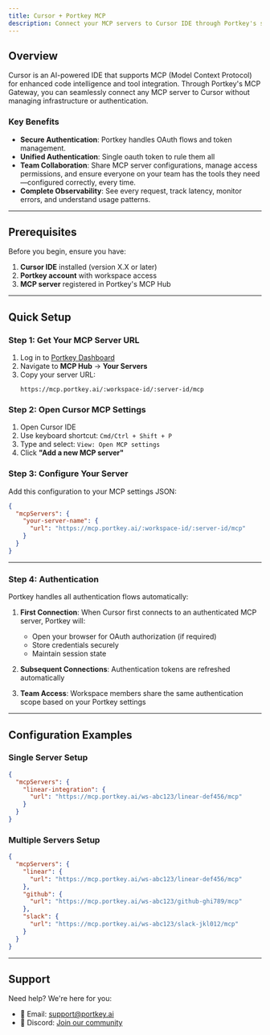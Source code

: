 ```yaml
---
title: Cursor + Portkey MCP
description: Connect your MCP servers to Cursor IDE through Portkey's secure MCP gateway
---
```


## Overview

Cursor is an AI-powered IDE that supports MCP (Model Context Protocol) for enhanced code intelligence and tool integration. Through Portkey's MCP Gateway, you can seamlessly connect any MCP server to Cursor without managing infrastructure or authentication.

### Key Benefits
- **Secure Authentication**: Portkey handles OAuth flows and token management.
- **Unified Authentication**: Single oauth token to rule them all
- **Team Collaboration**: Share MCP server configurations, manage access permissions, and ensure everyone on your team has the tools they need—configured correctly, every time.
- **Complete Observability**: See every request, track latency, monitor errors, and understand usage patterns.
---

## Prerequisites

Before you begin, ensure you have:

1. **Cursor IDE** installed (version X.X or later)
2. **Portkey account** with workspace access
3. **MCP server** registered in Portkey's MCP Hub

---

## Quick Setup

### Step 1: Get Your MCP Server URL

1. Log in to [Portkey Dashboard](https://app.portkey.ai)
2. Navigate to **MCP Hub** → **Your Servers**
3. Copy your server URL:
   ```
   https://mcp.portkey.ai/:workspace-id/:server-id/mcp
   ```

### Step 2: Open Cursor MCP Settings

1. Open Cursor IDE
2. Use keyboard shortcut: `Cmd/Ctrl + Shift + P`
3. Type and select: `View: Open MCP settings`
4. Click **"Add a new MCP server"**

### Step 3: Configure Your Server

Add this configuration to your MCP settings JSON:

```json
{
  "mcpServers": {
    "your-server-name": {
      "url": "https://mcp.portkey.ai/:workspace-id/:server-id/mcp"
    }
  }
}
```

---



### Step 4: Authentication

Portkey handles all authentication flows automatically:

1. **First Connection**: When Cursor first connects to an authenticated MCP server, Portkey will:
   - Open your browser for OAuth authorization (if required)
   - Store credentials securely
   - Maintain session state

2. **Subsequent Connections**: Authentication tokens are refreshed automatically

3. **Team Access**: Workspace members share the same authentication scope based on your Portkey settings

---

## Configuration Examples

### Single Server Setup

```json
{
  "mcpServers": {
    "linear-integration": {
      "url": "https://mcp.portkey.ai/ws-abc123/linear-def456/mcp"
    }
  }
}
```

### Multiple Servers Setup

```json
{
  "mcpServers": {
    "linear": {
      "url": "https://mcp.portkey.ai/ws-abc123/linear-def456/mcp"
    },
    "github": {
      "url": "https://mcp.portkey.ai/ws-abc123/github-ghi789/mcp"
    },
    "slack": {
      "url": "https://mcp.portkey.ai/ws-abc123/slack-jkl012/mcp"
    }
  }
}
```

---

## Support

Need help? We're here for you:

- 📧 Email: support@portkey.ai
- 💬 Discord: [Join our community](https://discord.gg/portkey)
